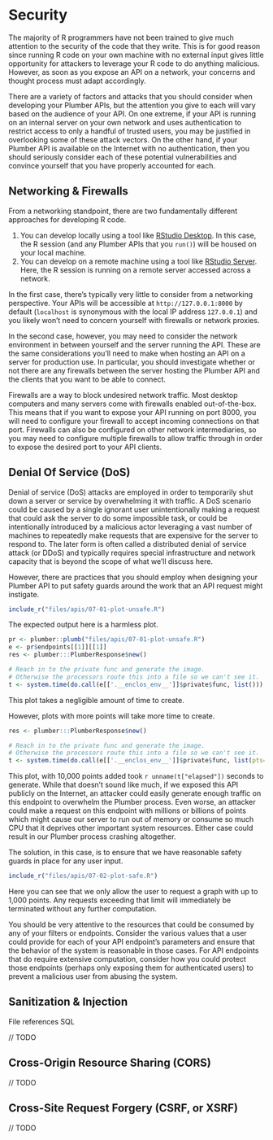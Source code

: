 
# Security {#security}

The majority of R programmers have not been trained to give much attention to the security of the code that they write. This is for good reason since running R code on your own machine with no external input gives little opportunity for attackers to leverage your R code to do anything malicious. However, as soon as you expose an API on a network, your concerns and thought process must adapt accordingly.

There are a variety of factors and attacks that you should consider when developing your Plumber APIs, but the attention you give to each will vary based on the audience of your API. On one extreme, if your API is running on an internal server on your own network and uses authentication to restrict access to only a handful of trusted users, you may be justified in overlooking some of these attack vectors. On the other hand, if your Plumber API is available on the Internet with no authentication, then you should seriously consider each of these potential vulnerabilities and convince yourself that you have properly accounted for each.

## Networking & Firewalls {#networking}

From a networking standpoint, there are two fundamentally different approaches for developing R code.

1. You can develop locally using a tool like [RStudio Desktop](https://www.rstudio.com/products/rstudio/#Desktop). In this case, the R session (and any Plumber APIs that you `run()`) will be housed on your local machine.
2. You can develop on a remote machine using a tool like [RStudio Server](https://www.rstudio.com/products/rstudio/#Server). Here, the R session is running on a remote server accessed across a network.

In the first case, there's typically very little to consider from a networking perspective. Your APIs will be accessible at `http://127.0.0.1:8000` by default (`localhost` is synonymous with the local IP address `127.0.0.1`) and you likely won't need to concern yourself with firewalls or network proxies.

In the second case, however, you may need to consider the network environment in between yourself and the server running the API. These are the same considerations you'll need to make when hosting an API on a server for production use. In particular, you should investigate whether or not there are any firewalls between the server hosting the Plumber API and the clients that you want to be able to connect.

Firewalls are a way to block undesired network traffic. Most desktop computers and many servers come with firewalls enabled out-of-the-box. This means that if you want to expose your API running on port 8000, you will need to configure your firewall to accept incoming connections on that port. Firewalls can also be configured on other network intermediaries, so you may need to configure multiple firewalls to allow traffic through in order to expose the desired port to your API clients.

## Denial Of Service (DoS) {#dos}

Denial of service (DoS) attacks are employed in order to temporarily shut down a server or service by overwhelming it with traffic. A DoS scenario could be caused by a single ignorant user unintentionally making a request that could ask the server to do some impossible task, or could be intentionally introduced by a malicious actor leveraging a vast number of machines to repeatedly make requests that are expensive for the server to respond to. The later form is often called a distributed denial of service attack (or DDoS) and typically requires special infrastructure and network capacity that is beyond the scope of what we'll discuss here.

However, there are practices that you should employ when designing your Plumber API to put safety guards around the work that an API request might instigate.

```r
include_r("files/apis/07-01-plot-unsafe.R")
```

The expected output here is a harmless plot.

```r
pr <- plumber::plumb("files/apis/07-01-plot-unsafe.R")
e <- pr$endpoints[[1]][[1]]
res <- plumber:::PlumberResponse$new()

# Reach in to the private func and generate the image.
# Otherwise the processors route this into a file so we can't see it.
t <- system.time(do.call(e[['.__enclos_env__']]$private$func, list()))
```

This plot takes a negligible amount of time to create.

However, plots with more points will take more time to create.

```r
res <- plumber:::PlumberResponse$new()

# Reach in to the private func and generate the image.
# Otherwise the processors route this into a file so we can't see it.
t <- system.time(do.call(e[['.__enclos_env__']]$private$func, list(pts=10000)))
```

This plot, with 10,000 points added took `r unname(t["elapsed"])` seconds to generate. While that doesn't sound like much, if we exposed this API publicly on the Internet, an attacker could easily generate enough traffic on this endpoint to overwhelm the Plumber process. Even worse, an attacker could make a request on this endpoint with millions or billions of points which might cause our server to run out of memory or consume so much CPU that it deprives other important system resources. Either case could result in our Plumber process crashing altogether.

The solution, in this case, is to ensure that we have reasonable safety guards in place for any user input.

```r
include_r("files/apis/07-02-plot-safe.R")
```

Here you can see that we only allow the user to request a graph with up to 1,000 points. Any requests exceeding that limit will immediately be terminated without any further computation.

You should be very attentive to the resources that could be consumed by any of your filters or endpoints. Consider the various values that a user could provide for each of your API endpoint's parameters and ensure that the behavior of the system is reasonable in those cases. For API endpoints that do require extensive computation, consider how you could protect those endpoints (perhaps only exposing them for authenticated users) to prevent a malicious user from abusing the system.

## Sanitization & Injection {#sanitization}

File references
SQL

// TODO

## Cross-Origin Resource Sharing (CORS)

// TODO

## Cross-Site Request Forgery (CSRF, or XSRF)

// TODO
